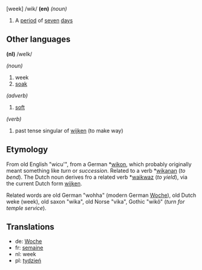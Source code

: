 [week] /wik/ '''(en)''' ''(noun)''

# A [[period]] of [[seven]] [[day]]s

==Other languages==

'''(nl)''' /weIk/

''(noun)''

# week
# [[soak]]

''(adverb)''

# [[soft]]

''(verb)''

# past tense singular of [[wijken]] (to make way)
==Etymology==

From old English "wicu'", from a German *[[wikon]], which probably originally meant something like ''turn'' or ''succession''. Related to a verb *[[wikanan]] (''to bend''). The Dutch noun derives fro a related verb *[[waikwaz]] (''to yield''), via the current Dutch form [[wijken]].

Related words are old German "wohha" (modern German [[Woche]]), old Dutch weke (week), old saxon "wika", old Norse "vika", Gothic "wik&ocirc;" (''turn for temple service'').

==Translations==

* de: [[Woche]]
* fr: [[semaine]]
* nl: week
* pl: [[tydzień]]